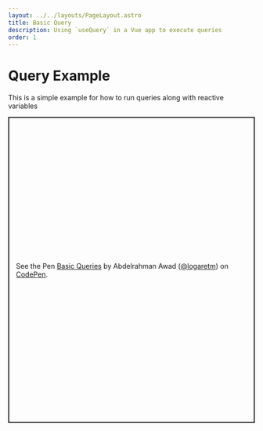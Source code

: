 ```yaml
---
layout: ../../layouts/PageLayout.astro
title: Basic Query
description: Using `useQuery` in a Vue app to execute queries
order: 1
---
```


# Query Example

This is a simple example for how to run queries along with reactive variables

<p class="codepen" data-height="625" data-theme-id="light" data-default-tab="js,result" data-user="logaretm" data-slug-hash="eYZbevO" style="height: 625px; box-sizing: border-box; display: flex; align-items: center; justify-content: center; border: 2px solid; margin: 1em 0; padding: 1em;" data-pen-title="Basic Queries">
  <span>See the Pen <a href="https://codepen.io/logaretm/pen/eYZbevO">
  Basic Queries</a> by Abdelrahman Awad (<a href="https://codepen.io/logaretm">@logaretm</a>)
  on <a href="https://codepen.io">CodePen</a>.</span>
</p>

<script async src="https://static.codepen.io/assets/embed/ei.js"></script>
